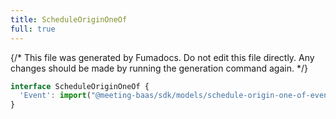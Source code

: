 ```yaml
---
title: ScheduleOriginOneOf
full: true
---
```


{/* This file was generated by Fumadocs. Do not edit this file directly. Any changes should be made by running the generation command again. */}



```typescript
interface ScheduleOriginOneOf {
  'Event': import("@meeting-baas/sdk/models/schedule-origin-one-of-event").ScheduleOriginOneOfEvent
}
```
